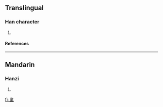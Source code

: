 ==Translingual==
===Han character===
{{Han char|rn=86|rad=火|as=07|sn=11|four=|canj=火火土 (FFG)}}
# {{defn|Han|sort=火07}}
====References====
{{Han ref|kx=0672.060|dkj=19061|hdz=32205.130|uh=70FE|ud=28926}}

----
==Mandarin==
===Hanzi===
{{cmn-hanzi|pin=[[chì]] ([[chi4]])|wg=ch'ih<sup>4</sup>}}
# {{defn|Mandarin}}

[[fr:烾]]